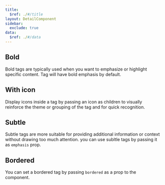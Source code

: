 ```yaml
---
title:
  $ref: ./#/title
layout: DetailComponent
sidebar:
  exclude: true
data:
  $ref: ./#/data
---
```


<LivePreviewControls>
  <LivePreview componentName="tag" exampleName="Bold">

## Bold

Bold tags are typically used when you want to emphasize or highlight specific content. Tag will have bold emphasis by default.

  </LivePreview>
  <LivePreview componentName="tag" exampleName="WithIcon">

## With icon

Display icons inside a tag by passing an icon as children to visually reinforce the theme or grouping of the tag and for quick recognition.

  </LivePreview>
  <LivePreview componentName="tag" exampleName="Subtle">

## Subtle

Subtle tags are more suitable for providing additional information or context without drawing too much attention.
you can use subltle tags by passing it as `emphasis` prop.

  </LivePreview> 
  <LivePreview componentName="tag" exampleName="Bordered">
  
## Bordered

You can set a bordered tag by passing `bordered` as a prop to the component.

  </LivePreview>
</LivePreviewControls>
